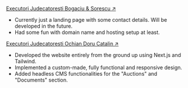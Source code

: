 [Executori Judecatoresti Bogaciu & Sorescu ↗](https://executoribucuresti.ro)

- Currently just a landing page with some contact details. Will be developed in the future.
- Had some fun with domain name and hosting setup at least.

[Executori Judecatoresti Ochian Doru Catalin ↗](https://executarebucuresti.ro)

- Developed the website entirely from the ground up using Next.js and Tailwind.
- Implemented a custom-made, fully functional and responsive design.
- Added headless CMS functionalities for the "Auctions" and "Documents" section.
